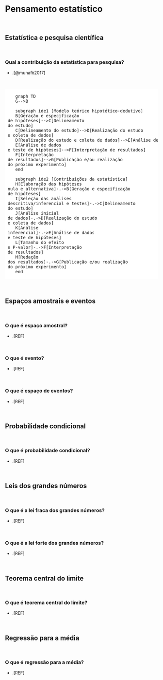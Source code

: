 # **Pensamento estatístico** {#pensamento-estatistico}

<br>

## Estatística e pesquisa científica {#estatisica-pesquisa}

<br>

### Qual a contribuição da estatística para pesquisa?

-   .[@munafò2017]

<br>

<script type="module">
  import mermaid from 'https://cdn.jsdelivr.net/npm/mermaid@10/dist/mermaid.esm.min.mjs';
</script>

<pre class="mermaid" style="background-color:white; primaryColor:white; mainBkg:white; fill:white; background:white;">

    graph TD
    G-->B

    subgraph ide1 [Modelo teórico hipotético-dedutivo]
    B[Geração e especificação <br/> de hipóteses]-->C[Delineamento <br/> do estudo]
    C[Delineamento do estudo]-->D[Realização do estudo <br/> e coleta de dados]
    D[Realização do estudo e coleta de dados]-->E[Análise de dados e teste de hipóteses]
    E[Análise de dados <br/> e teste de hipóteses]-->F[Interpretação de resultados]
    F[Interpretação <br/> de resultados]-->G[Publicação e/ou realização <br/> do próximo experimento]
    end

    subgraph ide2 [Contribuições da estatística]
    H[Elaboração das hipóteses <br/> nula e alternativa]-.->B[Geração e especificação <br/> de hipóteses]
    I[Seleção das análises <br/> descritiva/inferencial e testes]-.->C[Delineamento <br/> do estudo]
    J[Análise inicial <br/> de dados]-.->D[Realização do estudo <br/> e coleta de dados]
    K[Análise <br/> inferencial]-.->E[Análise de dados <br/> e teste de hipóteses]
    L[Tamanho do efeito <br/> e P-valor]-.->F[Interpretação <br/> de resultados]
    M[Redação <br/> dos resultados]-.->G[Publicação e/ou realização <br/> do próximo experimento]
    end

</pre>

<br>

## Espaços amostrais e eventos {#espacos-eventos}

<br>

### O que é espaço amostral?

-   .[REF]

<br>

### O que é evento?

-   .[REF]

<br>

### O que é espaço de eventos?

-   .[REF]

<br>

## Probabilidade condicional {#probabilidade-ciondicional}

<br>

### O que é probabilidade condicional?

-   .[REF]

<br>

## Leis dos grandes números {#lei-grandes-numeros}

<br>

### O que é a lei fraca dos grandes números?

-   .[REF]

<br>

### O que é a lei forte dos grandes números?

-   .[REF]

<br>

## Teorema central do limite {#teorema-central-limite}

<br>

### O que é teorema central do limite?

-   .[REF]

<br>

## Regressão para a média {#regressao-media}

<br>

### O que é regressão para a média?

-   .[REF]

<br>
